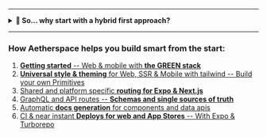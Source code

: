 
<StorybookLinkTransformer />
<StorybookFontTransformer />

<Meta title="README.md" />

<ReadMe />

---

<details>
  <summary><b>🤔 So... why start with a hybrid first approach?</b></summary>

---

> Consider this clip from the App.js conf intro talk by Charlie Cheever:

<div className="video-container">
    <iframe
        src="https://www.youtube.com/embed/te7bwfNsRKg?controls=0&amp;start=2641&amp;end=2748"
        title="YouTube video player"
        frameborder="0"
        allow="accelerometer; autoplay; clipboard-write; encrypted-media; gyroscope; picture-in-picture"
        allowfullscreen
    ></iframe>
</div>
<br/>
<br/>

#### The stats don't lie:

- **More and more internet use on mobile** vs. steady decline on desktop
- 90% of that **mobile internet use is coming from apps** vs. mobile browsers
- Mobile **apps drive up to 3x more conversion rates** than browsers (<a href="https://branch.io/journeys/#:~:text=Your%20most%20EFFECTIVE%20conversion%20channel" target="_blank">source</a>)
- Yet we seem to **keep focusing on mostly building websites** instead of apps
- However, **apps can still massively benefit from web** (SEO, Discoverability, Landing pages)
- So... **why _not_ go hybrid with Expo + Next.js** from the get-go?

</details>

---

### How Aetherspace helps you build smart from the start:

1. [**Getting started** -- Web & mobile with **the GREEN stack**](?path=/docs/aetherspace-quickstart--page) 
2. [**Universal style & theming** for Web, SSR & Mobile with tailwind -- Build your own Primitives](?path=/docs/aetherspace-cross-platform-styling--page)
3. [Shared and platform specific **routing for Expo & Next.js**](?path=/docs/aetherspace-universal-routing--page)
4. [GraphQL and API routes -- **Schemas and single sources of truth**](?path=/docs/aetherspace-graphql-data-fetching--page)
5. [Automatic **docs generation** for components and data apis](?path=/docs/aetherspace-automation--page) 
6. [CI & near instant **Deploys for web and App Stores** -- With Expo & Turborepo](?path=/docs/aetherspace-deployment--page)


